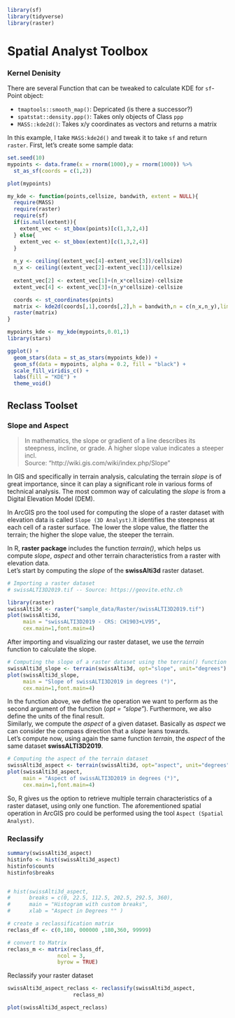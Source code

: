 ```r
library(sf)
library(tidyverse)
library(raster)
```


# Spatial Analyst Toolbox

<!-- ## Conditional Toolset -->








<!-- ## Density Toolset -->

### Kernel Denisity


There are several Function that can be tweaked to calculate KDE for `sf`-Point object:

- `tmaptools::smooth_map()`: Depricated (is there a successor?)
- `spatstat::density.ppp()`: Takes only objects of Class `ppp`
- `MASS::kde2d()`: Takes x/y coordinates as vectors and returns a matrix

In this example, I take `MASS:kde2d()` and tweak it to take `sf` and return `raster`. First, let's create some sample data:

```r
set.seed(10)
mypoints <- data.frame(x = rnorm(1000),y = rnorm(1000)) %>%
  st_as_sf(coords = c(1,2))

plot(mypoints)
```


```r
my_kde <- function(points,cellsize, bandwith, extent = NULL){
  require(MASS)
  require(raster)
  require(sf)
  if(is.null(extent)){
    extent_vec <- st_bbox(points)[c(1,3,2,4)]
  } else{
    extent_vec <- st_bbox(extent)[c(1,3,2,4)]
  }
  
  n_y <- ceiling((extent_vec[4]-extent_vec[3])/cellsize)
  n_x <- ceiling((extent_vec[2]-extent_vec[1])/cellsize)
  
  extent_vec[2] <- extent_vec[1]+(n_x*cellsize)-cellsize
  extent_vec[4] <- extent_vec[3]+(n_y*cellsize)-cellsize

  coords <- st_coordinates(points)
  matrix <- kde2d(coords[,1],coords[,2],h = bandwith,n = c(n_x,n_y),lims = extent_vec)
  raster(matrix)
}
```

```r

mypoints_kde <- my_kde(mypoints,0.01,1)
library(stars)

ggplot() +
  geom_stars(data = st_as_stars(mypoints_kde)) +
  geom_sf(data = mypoints, alpha = 0.2, fill = "black") +
  scale_fill_viridis_c() +
  labs(fill = "KDE") +
  theme_void() 


```


<!-- ### Line Density -->

<!-- ### Point Density -->

<!-- ## Distance Toolset -->

<!-- ## Extraction Toolset -->

<!-- ## Generalization Toolset -->

<!-- ## Interpolation Toolset -->

<!-- ## Map Algebra Toolset -->

<!-- ## Math Toolset -->

<!-- ## Neighborhood Toolset -->

<!-- ## Overlay Toolset -->

<!-- ### Fuzzy Membership -->
<!-- ### Fuzzy Overlay -->
<!-- ### Locate Regions -->
<!-- ### Weighted Overlay -->
<!-- ### Weighted Sum -->


## Reclass Toolset

<!-- ### Lookup -->
<!-- ### Reclass by ASCII File -->
<!-- ### Reclass by Table -->
<!-- ### Rescale by Function -->
<!-- ### Slice -->


<!-- ## Surface Toolset -->

### Slope and Aspect

>In mathematics, the slope or gradient of a line describes its steepness, incline, or grade. A higher slope value indicates a steeper incl.  
Source: "http://wiki.gis.com/wiki/index.php/Slope"

In GIS and specifically in terrain analysis, calculating the terrain _slope_ is of
great importance, since it can play a significant role in various forms of technical
analysis. The most common way of calculating the _slope_ is from a Digital Elevation Model (DEM).  
  
In ArcGIS pro the tool used for computing the slope of a raster dataset with elevation
data is called `Slope (3D Analyst)`.It identifies the steepness at each cell of a raster surface.
The lower the slope value, the flatter the terrain; the higher the slope value, the steeper the terrain.  
  
In R, __raster package__ includes the function _terrain()_, which helps us compute
*slope*, *aspect* and other terrain characteristics from a raster with elevation data.  
Let's start by computing the _slope_ of the **swissAlti3d** raster dataset.  

```r
# Importing a raster dataset
# swissALTI3D2019.tif -- Source: https://geovite.ethz.ch

library(raster)
swissAlti3d <- raster("sample_data/Raster/swissALTI3D2019.tif")
plot(swissAlti3d,
     main = "swissALTI3D2019 - CRS: CH1903+LV95",
     cex.main=1,font.main=4)
```

After importing and visualizing our raster dataset, we use the _terrain_ function
to calculate the slope.  

```r
# Computing the slope of a raster dataset using the terrain() function
swissAlti3d_slope <- terrain(swissAlti3d, opt="slope", unit="degrees")
plot(swissAlti3d_slope,
     main = "Slope of swissALTI3D2019 in degrees (°)",
     cex.main=1,font.main=4)
```
  
In the function above, we define the operation we want to perform as the second
argument of the function (_opt = "slope"_). Furthermore, we also define the units
of the final result.  
Similarly, we compute the _aspect_ of a given dataset. Basically as _aspect_ we can
consider the compass direction that a _slope_ leans towards.  
Let's compute now, using again the same function _terrain_, the _aspect_ of the
same dataset __swissALTI3D2019__.   

```r
# Computing the aspect of the terrain dataset
swissAlti3d_aspect <- terrain(swissAlti3d, opt="aspect", unit="degrees")
plot(swissAlti3d_aspect,
     main = "Aspect of swissALTI3D2019 in degrees (°)",
     cex.main=1,font.main=4)
```  
  
So, R gives us the option to retrieve multiple terrain characteristics of a raster
dataset, using only one function. The aforementioned spatial operation in ArcGIS pro
could be performed using the tool `Aspect (Spatial Analyst)`.


### Reclassify

```r
summary(swissAlti3d_aspect)
histinfo <- hist(swissAlti3d_aspect)
histinfo$counts
histinfo$breaks


# hist(swissAlti3d_aspect,
#      breaks = c(0, 22.5, 112.5, 202.5, 292.5, 360),
#      main = "Histogram with custom breaks",
#      xlab = "Aspect in Degrees °" )

# create a reclassification matrix
reclass_df <- c(0,180, 000000 ,180,360, 99999)

# convert to Matrix
reclass_m <- matrix(reclass_df,
                ncol = 3,
                byrow = TRUE)
```

Reclassify your raster dataset
```r
swissAlti3d_aspect_reclass <- reclassify(swissAlti3d_aspect,
                     reclass_m)

plot(swissAlti3d_aspect_reclass)
```


<!-- ### Contour -->
<!-- ### Contour List -->
<!-- ### Contour with Barriers -->
<!-- ### Curvature -->
<!-- ### Cut Fill -->
<!-- ### Hillshade -->
<!-- ### Observer Points -->
<!-- ### Slope -->
<!-- ### Viewshed -->
<!-- ### Viewshed 2 -->
<!-- ### Visibility -->


<!-- ## Zonal Toolset -->






